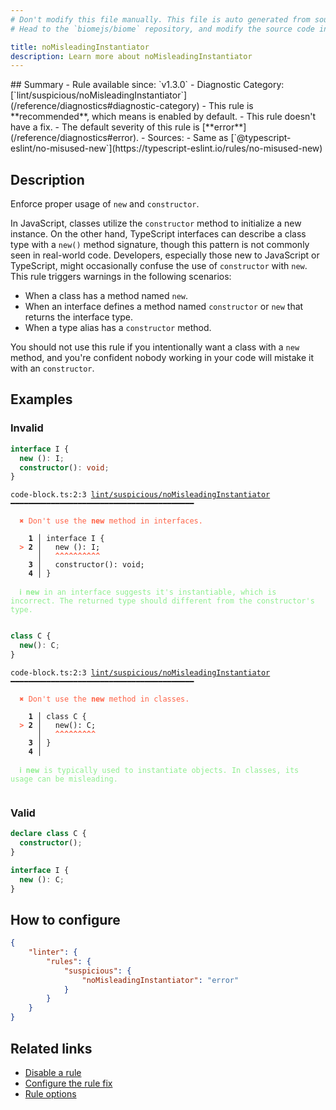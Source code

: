 ```yaml
---
# Don't modify this file manually. This file is auto generated from source, and you will lose your changes next time the website is built.
# Head to the `biomejs/biome` repository, and modify the source code in there.

title: noMisleadingInstantiator
description: Learn more about noMisleadingInstantiator
---
```


<Tabs>
<TabItem label="TypeScript and TSX" icon="seti:typescript">
## Summary
- Rule available since: `v1.3.0`
- Diagnostic Category: [`lint/suspicious/noMisleadingInstantiator`](/reference/diagnostics#diagnostic-category)
- This rule is **recommended**, which means is enabled by default.
- This rule doesn't have a fix.
- The default severity of this rule is [**error**](/reference/diagnostics#error).
- Sources: 
  - Same as [`@typescript-eslint/no-misused-new`](https://typescript-eslint.io/rules/no-misused-new)

## Description
Enforce proper usage of `new` and `constructor`.

In JavaScript, classes utilize the `constructor` method to initialize a new instance. On the other hand, TypeScript interfaces can describe a class type with a `new()` method signature, though this pattern is not commonly seen in real-world code. Developers, especially those new to JavaScript or TypeScript, might occasionally confuse the use of `constructor` with `new`.
This rule triggers warnings in the following scenarios:

- When a class has a method named `new`.
- When an interface defines a method named `constructor` or `new` that returns the interface type.
- When a type alias has a `constructor` method.

You should not use this rule if you intentionally want a class with a `new` method, and you're confident nobody working in your code will mistake it with an `constructor`.

## Examples

### Invalid

```ts
interface I {
  new (): I;
  constructor(): void;
}
```

<pre class="language-text"><code class="language-text">code-block.ts:2:3 <a href="https://biomejs.dev/linter/rules/no-misleading-instantiator">lint/suspicious/noMisleadingInstantiator</a> ━━━━━━━━━━━━━━━━━━━━━━━━━━━━━━━━━━━━━━━━━<br /><br />  <strong><span style="color: Tomato;">✖</span></strong> <span style="color: Tomato;">Don't use the </span><span style="color: Tomato;"><strong>new</strong></span><span style="color: Tomato;"> method in interfaces.</span><br />  <br />    <strong>1 │ </strong>interface I &#123;<br />  <strong><span style="color: Tomato;">&gt;</span></strong> <strong>2 │ </strong>  new (): I;<br />   <strong>   │ </strong>  <strong><span style="color: Tomato;">^</span></strong><strong><span style="color: Tomato;">^</span></strong><strong><span style="color: Tomato;">^</span></strong><strong><span style="color: Tomato;">^</span></strong><strong><span style="color: Tomato;">^</span></strong><strong><span style="color: Tomato;">^</span></strong><strong><span style="color: Tomato;">^</span></strong><strong><span style="color: Tomato;">^</span></strong><strong><span style="color: Tomato;">^</span></strong><strong><span style="color: Tomato;">^</span></strong><br />    <strong>3 │ </strong>  constructor(): void;<br />    <strong>4 │ </strong>&#125;<br />  <br />  <strong><span style="color: lightgreen;">ℹ</span></strong> <span style="color: lightgreen;"><strong>new</strong></span><span style="color: lightgreen;"> in an interface suggests it's instantiable, which is incorrect. The returned type should different from the constructor's type.</span><br />  <br /></code></pre>

```ts
class C {
  new(): C;
}
```

<pre class="language-text"><code class="language-text">code-block.ts:2:3 <a href="https://biomejs.dev/linter/rules/no-misleading-instantiator">lint/suspicious/noMisleadingInstantiator</a> ━━━━━━━━━━━━━━━━━━━━━━━━━━━━━━━━━━━━━━━━━<br /><br />  <strong><span style="color: Tomato;">✖</span></strong> <span style="color: Tomato;">Don't use the </span><span style="color: Tomato;"><strong>new</strong></span><span style="color: Tomato;"> method in classes.</span><br />  <br />    <strong>1 │ </strong>class C &#123;<br />  <strong><span style="color: Tomato;">&gt;</span></strong> <strong>2 │ </strong>  new(): C;<br />   <strong>   │ </strong>  <strong><span style="color: Tomato;">^</span></strong><strong><span style="color: Tomato;">^</span></strong><strong><span style="color: Tomato;">^</span></strong><strong><span style="color: Tomato;">^</span></strong><strong><span style="color: Tomato;">^</span></strong><strong><span style="color: Tomato;">^</span></strong><strong><span style="color: Tomato;">^</span></strong><strong><span style="color: Tomato;">^</span></strong><strong><span style="color: Tomato;">^</span></strong><br />    <strong>3 │ </strong>&#125;<br />    <strong>4 │ </strong><br />  <br />  <strong><span style="color: lightgreen;">ℹ</span></strong> <span style="color: lightgreen;"><strong>new</strong></span><span style="color: lightgreen;"> is typically used to instantiate objects. In classes, its usage can be misleading.</span><br />  <br /></code></pre>

### Valid

```ts
declare class C {
  constructor();
}

interface I {
  new (): C;
}
```

## How to configure
```json title="biome.json"
{
	"linter": {
		"rules": {
			"suspicious": {
				"noMisleadingInstantiator": "error"
			}
		}
	}
}

```
## Related links

- [Disable a rule](/linter/#disable-a-rule)
- [Configure the rule fix](/linter#configure-the-rule-fix)
- [Rule options](/linter/#rule-options)

</TabItem>
</Tabs>

